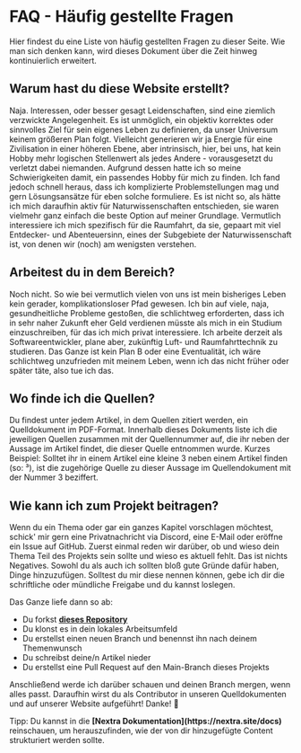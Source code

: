 # FAQ - Häufig gestellte Fragen
Hier findest du eine Liste von häufig gestellten Fragen zu dieser Seite. Wie man sich denken kann, wird dieses Dokument über die Zeit hinweg kontinuierlich erweitert.

## Warum hast du diese Website erstellt?
Naja. Interessen, oder besser gesagt Leidenschaften, sind eine ziemlich verzwickte Angelegenheit. Es ist unmöglich, ein objektiv korrektes oder sinnvolles Ziel für sein eigenes Leben zu definieren, da unser Universum keinem größeren Plan folgt. Vielleicht generieren wir ja Energie für eine Zivilisation in einer höheren Ebene, aber intrinsisch, hier, bei uns, hat kein Hobby mehr logischen Stellenwert als jedes Andere - vorausgesetzt du verletzt dabei niemanden. Aufgrund dessen hatte ich so meine Schwierigkeiten damit, ein passendes Hobby für mich zu finden. Ich fand jedoch schnell heraus, dass ich komplizierte Problemstellungen mag und gern Lösungsansätze für eben solche formuliere. Es ist nicht so, als hätte ich mich daraufhin aktiv für Naturwissenschaften entschieden, sie waren vielmehr ganz einfach die beste Option auf meiner Grundlage. Vermutlich interessiere ich mich spezifisch für die Raumfahrt, da sie, gepaart mit viel Entdecker- und Abenteuersinn, eines der Subgebiete der Naturwissenschaft ist, von denen wir (noch) am wenigsten verstehen. 

## Arbeitest du in dem Bereich?
Noch nicht. So wie bei vermutlich vielen von uns ist mein bisheriges Leben kein gerader, komplikationsloser Pfad gewesen. Ich bin auf viele, naja, gesundheitliche Probleme gestoßen, die schlichtweg erforderten, dass ich in sehr naher Zukunft eher Geld verdienen müsste als mich in ein Studium einzuschreiben, für das ich mich privat interessiere. Ich arbeite derzeit als Softwareentwickler, plane aber, zukünftig Luft- und Raumfahrttechnik zu studieren. Das Ganze ist kein Plan B oder eine Eventualität, ich wäre schlichtweg unzufrieden mit meinem Leben, wenn ich das nicht früher oder später täte, also tue ich das.

## Wo finde ich die Quellen?
Du findest unter jedem Artikel, in dem Quellen zitiert werden, ein Quelldokument im PDF-Format. Innerhalb dieses Dokuments liste ich die jeweiligen Quellen zusammen mit der Quellennummer auf, die ihr neben der Aussage im Artikel findet, die dieser Quelle entnommen wurde. Kurzes Beispiel: Solltet ihr in einem Artikel eine kleine 3 neben einem Artikel finden (so: ³), ist die zugehörige Quelle zu dieser Aussage im Quellendokument mit der Nummer 3 beziffert.

## Wie kann ich zum Projekt beitragen?
Wenn du ein Thema oder gar ein ganzes Kapitel vorschlagen möchtest, schick' mir gern eine Privatnachricht via Discord, eine E-Mail oder eröffne ein Issue auf GitHub. Zuerst einmal reden wir darüber, ob und wieso dein Thema Teil des Projekts sein sollte und wieso es aktuell fehlt. Das ist nichts Negatives. Sowohl du als auch ich sollten bloß gute Gründe dafür haben, Dinge hinzuzufügen. Solltest du mir diese nennen können, gebe ich dir die schriftliche oder mündliche Freigabe und du kannst loslegen.

Das Ganze liefe dann so ab:

- Du forkst <strong>[dieses Repository](https://github.com/gianlucajahn/guidetothegalaxy)</strong>
- Du klonst es in dein lokales Arbeitsumfeld
- Du erstellst einen neuen Branch und benennst ihn nach deinem Themenwunsch
- Du schreibst deine/n Artikel nieder
- Du erstellst eine Pull Request auf den Main-Branch dieses Projekts

Anschließend werde ich darüber schauen und deinen Branch mergen, wenn alles passt. Daraufhin wirst du als Contributor in unseren Quelldokumenten und auf unserer Website aufgeführt! Danke! 🥳

<Callout type="info" emoji="ℹ️">
  Tipp: Du kannst in die <strong>[Nextra Dokumentation](https://nextra.site/docs)</strong> reinschauen, um herauszufinden, wie der von dir hinzugefügte Content strukturiert werden sollte.
</Callout>

<Analytics />